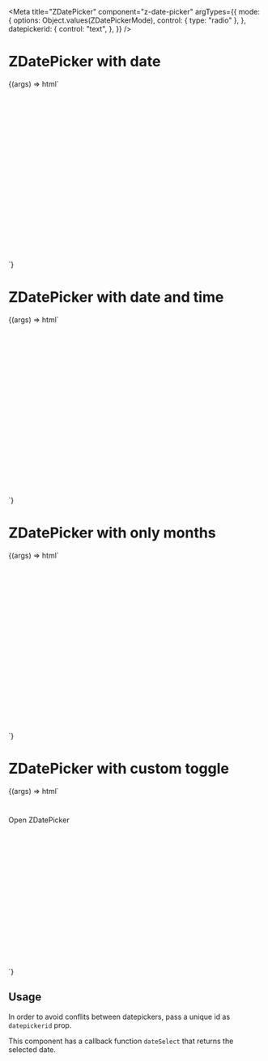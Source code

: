 


<Meta
  title="ZDatePicker"
  component="z-date-picker"
  argTypes={{
    mode: {
      options: Object.values(ZDatePickerMode),
      control: { type: "radio" },
    },
    datepickerid: {
      control: "text",
    },
  }}
/>

# ZDatePicker with date

<Canvas>
  <Story
    name="ZDatePicker with date"
    args={{
      mode: "date",
      datepickerid: "picker-01",
    }}
    height="180px"
  >
    {(args) => html`
      <div style="height:300px; padding-top:40px">
        <z-date-picker
          mode=${args.mode}
          datepickerid=${args.datepickerid}
          id=${args.datepickerid}
        ></z-date-picker>
      </div>
      <script>
        const picker1 = document.getElementById("${args.datepickerid}");
        picker1.addEventListener("dateSelect", (e) => alert(e.detail));
      </script>
    `}
  </Story>
</Canvas>

# ZDatePicker with date and time

<Canvas>
  <Story
    name="ZDatePicker with date and time"
    args={{
      mode: "date-time",
      datepickerid: "picker-02",
    }}
  >
    {(args) => html`
      <div style="height:300px; padding-top:40px">
        <z-date-picker
          mode=${args.mode}
          datepickerid=${args.datepickerid}
          id=${args.datepickerid}
        ></z-date-picker>
      </div>
      <script>
        const picker2 = document.getElementById("${args.datepickerid}");
        picker2.addEventListener("dateSelect", (e) => alert(e.detail));
      </script>
    `}
  </Story>
</Canvas>

# ZDatePicker with only months

<Canvas>
  <Story
    name="ZDatePicker with only months"
    args={{
      mode: "months",
      datepickerid: "picker-03",
    }}
  >
    {(args) => html`
      <div style="height:300px; padding-top:40px">
        <z-date-picker
          mode=${args.mode}
          datepickerid=${args.datepickerid}
          id=${args.datepickerid}
        ></z-date-picker>
      </div>
      <script>
        const picker3 = document.getElementById("${args.datepickerid}");
        picker3.addEventListener("dateSelect", (e) => alert(e.detail));
      </script>
    `}
  </Story>
</Canvas>

# ZDatePicker with custom toggle

<Canvas>
  <Story
    name="ZDatePicker with custom toggle"
    args={{
      mode: "date",
      datepickerid: "picker-04",
    }}
  >
    {(args) => html`
      <div style="height:300px; padding-top:40px">
        <z-date-picker
          mode=${args.mode}
          datepickerid=${args.datepickerid}
          id=${args.datepickerid}
          ><z-button-deprecated slot="toggle"
            >Open ZDatePicker</z-button-deprecated
          ></z-date-picker
        >
      </div>
      <script>
        const picker4 = document.getElementById("${args.datepickerid}");
        picker4.addEventListener("dateSelect", (e) => alert(e.detail));
      </script>
    `}
  </Story>
</Canvas>

<ArgsTable of="z-date-picker" />

## Usage

In order to avoid conflits between datepickers, pass a unique id as `datepickerid` prop.

This component has a callback function `dateSelect` that returns the selected date.
